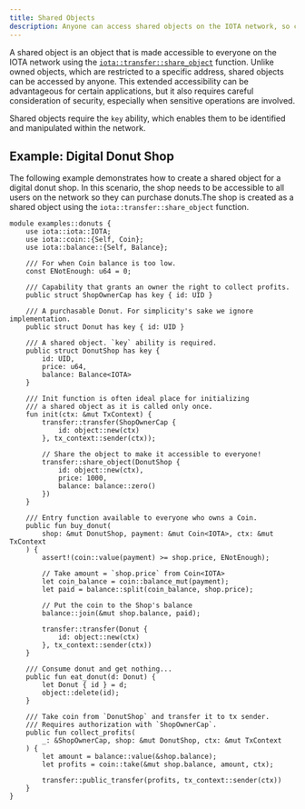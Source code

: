 ```yaml
---
title: Shared Objects
description: Anyone can access shared objects on the IOTA network, so care must be taken to secure access, if needed.
---
```


A shared object is an object that is made accessible to everyone on the IOTA network using the 
[`iota::transfer::share_object`](../../../../references/framework/iota-framework/transfer#function-share_object) function.
Unlike owned objects, which are restricted to a specific address, shared objects can be accessed by anyone.
This extended accessibility can be advantageous for certain applications,
but it also requires careful consideration of security, especially when sensitive operations are involved.

Shared objects require the `key` ability, which enables them to be identified and manipulated within the network.

## Example: Digital Donut Shop

The following example demonstrates how to create a shared object for a digital donut shop.
In this scenario, the shop needs to be accessible to all users on the network so they can purchase donuts.The shop is created as a shared object using the `iota::transfer::share_object` function.

```move
module examples::donuts {
    use iota::iota::IOTA;
    use iota::coin::{Self, Coin};
    use iota::balance::{Self, Balance};

    /// For when Coin balance is too low.
    const ENotEnough: u64 = 0;

    /// Capability that grants an owner the right to collect profits.
    public struct ShopOwnerCap has key { id: UID }

    /// A purchasable Donut. For simplicity's sake we ignore implementation.
    public struct Donut has key { id: UID }

    /// A shared object. `key` ability is required.
    public struct DonutShop has key {
        id: UID,
        price: u64,
        balance: Balance<IOTA>
    }

    /// Init function is often ideal place for initializing
    /// a shared object as it is called only once.
    fun init(ctx: &mut TxContext) {
        transfer::transfer(ShopOwnerCap {
            id: object::new(ctx)
        }, tx_context::sender(ctx));

        // Share the object to make it accessible to everyone!
        transfer::share_object(DonutShop {
            id: object::new(ctx),
            price: 1000,
            balance: balance::zero()
        })
    }

    /// Entry function available to everyone who owns a Coin.
    public fun buy_donut(
        shop: &mut DonutShop, payment: &mut Coin<IOTA>, ctx: &mut TxContext
    ) {
        assert!(coin::value(payment) >= shop.price, ENotEnough);

        // Take amount = `shop.price` from Coin<IOTA>
        let coin_balance = coin::balance_mut(payment);
        let paid = balance::split(coin_balance, shop.price);

        // Put the coin to the Shop's balance
        balance::join(&mut shop.balance, paid);

        transfer::transfer(Donut {
            id: object::new(ctx)
        }, tx_context::sender(ctx))
    }

    /// Consume donut and get nothing...
    public fun eat_donut(d: Donut) {
        let Donut { id } = d;
        object::delete(id);
    }

    /// Take coin from `DonutShop` and transfer it to tx sender.
    /// Requires authorization with `ShopOwnerCap`.
    public fun collect_profits(
        _: &ShopOwnerCap, shop: &mut DonutShop, ctx: &mut TxContext
    ) {
        let amount = balance::value(&shop.balance);
        let profits = coin::take(&mut shop.balance, amount, ctx);

        transfer::public_transfer(profits, tx_context::sender(ctx))
    }
}
```
